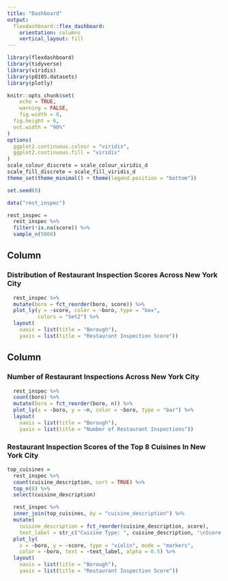 ```yaml
---
title: "Dashboard"
output: 
  flexdashboard::flex_dashboard:
    orientation: columns
    vertical_layout: fill
---
```


```r
library(flexdashboard)
library(tidyverse)
library(viridis)
library(p8105.datasets)
library(plotly)

knitr::opts_chunk$set(
	echo = TRUE,
	warning = FALSE,
	fig.width = 8, 
  fig.height = 6,
  out.width = "90%"
)
options(
  ggplot2.continuous.colour = "viridis",
  ggplot2.continuous.fill = "viridis"
)
scale_colour_discrete = scale_colour_viridis_d
scale_fill_discrete = scale_fill_viridis_d
theme_set(theme_minimal() + theme(legend.position = "bottom"))
```

```r
set.seed(8)

data("rest_inspec") 

rest_inspec = 
  rest_inspec %>% 
  filter(!is.na(score)) %>%
  sample_n(5000)
```

Column {data-width=550}
-----------------------------------------------------------------------

### Distribution of Restaurant Inspection Scores Across New York City

```r
  rest_inspec %>% 
  mutate(boro = fct_reorder(boro, score)) %>% 
  plot_ly(y = ~score, color = ~boro, type = "box",
          colors = "Set2") %>% 
  layout(
    xaxis = list(title = "Borough"), 
    yaxis = list(title = "Restaurant Inspection Score"))
```


Column {data-width=450}
-----------------------------------------------------------------------

### Number of Restaurant Inspections Across New York City

```r
  rest_inspec %>% 
  count(boro) %>% 
  mutate(boro = fct_reorder(boro, n)) %>% 
  plot_ly(x = ~boro, y = ~n, color = ~boro, type = "bar") %>% 
  layout(
    xaxis = list(title = "Borough"), 
    yaxis = list(title = "Number of Restaurant Inspections"))
```


### Restaurant Inspection Scores of the Top 8 Cuisines In New York City

```r
top_cuisines =
  rest_inspec %>% 
  count(cuisine_description, sort = TRUE) %>% 
  top_n(8) %>% 
  select(cuisine_description)
```


```r
  rest_inspec %>% 
  inner_join(top_cuisines, by = "cuisine_description") %>% 
  mutate(
    cuisine_description = fct_reorder(cuisine_description, score),
    text_label = str_c("Cuisine Type: ", cuisine_description, '\nScore: ', score)) %>%
  plot_ly(
    x = ~boro, y = ~score, type = "violin", mode = "markers",
    color = ~boro, text = ~text_label, alpha = 0.5) %>% 
  layout(
    xaxis = list(title = "Borough"), 
    yaxis = list(title = "Restaurant Inspection Score"))
```

